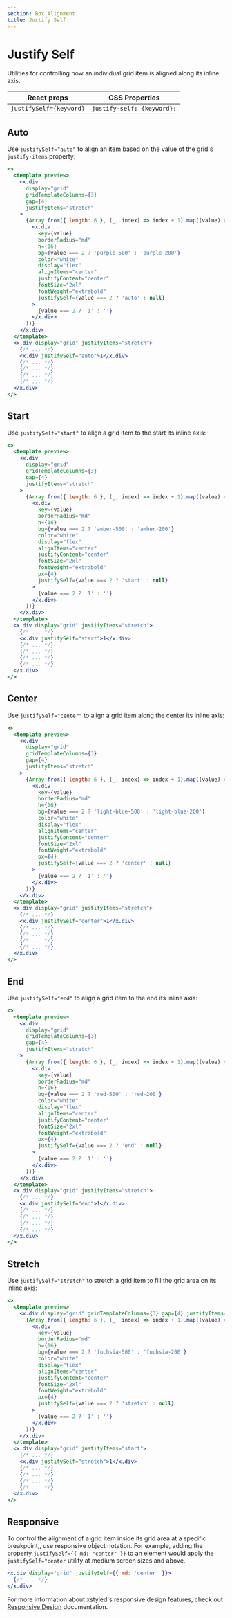 ```yaml
---
section: Box Alignment
title: Justify Self
---
```


# Justify Self

Utilities for controlling how an individual grid item is aligned along its inline axis.

| React props             | CSS Properties             |
| ----------------------- | -------------------------- |
| `justifySelf={keyword}` | `justify-self: {keyword};` |

## Auto

Use `justifySelf="auto"` to align an item based on the value of the grid's `justify-items` property:

```jsx preview color=purple
<>
  <template preview>
    <x.div
      display="grid"
      gridTemplateColumns={3}
      gap={4}
      justifyItems="stretch"
    >
      {Array.from({ length: 6 }, (_, index) => index + 1).map((value) => (
        <x.div
          key={value}
          borderRadius="md"
          h={16}
          bg={value === 2 ? 'purple-500' : 'purple-200'}
          color="white"
          display="flex"
          alignItems="center"
          justifyContent="center"
          fontSize="2xl"
          fontWeight="extrabold"
          justifySelf={value === 2 ? 'auto' : null}
        >
          {value === 2 ? '1' : ''}
        </x.div>
      ))}
    </x.div>
  </template>
  <x.div display="grid" justifyItems="stretch">
    {/* ... */}
    <x.div justifySelf="auto">1</x.div>
    {/* ... */}
    {/* ... */}
    {/* ... */}
    {/* ... */}
  </x.div>
</>
```

## Start

Use `justifySelf="start"` to align a grid item to the start its inline axis:

```jsx preview color=amber
<>
  <template preview>
    <x.div
      display="grid"
      gridTemplateColumns={3}
      gap={4}
      justifyItems="stretch"
    >
      {Array.from({ length: 6 }, (_, index) => index + 1).map((value) => (
        <x.div
          key={value}
          borderRadius="md"
          h={16}
          bg={value === 2 ? 'amber-500' : 'amber-200'}
          color="white"
          display="flex"
          alignItems="center"
          justifyContent="center"
          fontSize="2xl"
          fontWeight="extrabold"
          px={4}
          justifySelf={value === 2 ? 'start' : null}
        >
          {value === 2 ? '1' : ''}
        </x.div>
      ))}
    </x.div>
  </template>
  <x.div display="grid" justifyItems="stretch">
    {/* ... */}
    <x.div justifySelf="start">1</x.div>
    {/* ... */}
    {/* ... */}
    {/* ... */}
    {/* ... */}
  </x.div>
</>
```

## Center

Use `justifySelf="center"` to align a grid item along the center its inline axis:

```jsx preview color=light-blue
<>
  <template preview>
    <x.div
      display="grid"
      gridTemplateColumns={3}
      gap={4}
      justifyItems="stretch"
    >
      {Array.from({ length: 6 }, (_, index) => index + 1).map((value) => (
        <x.div
          key={value}
          borderRadius="md"
          h={16}
          bg={value === 2 ? 'light-blue-500' : 'light-blue-200'}
          color="white"
          display="flex"
          alignItems="center"
          justifyContent="center"
          fontSize="2xl"
          fontWeight="extrabold"
          px={4}
          justifySelf={value === 2 ? 'center' : null}
        >
          {value === 2 ? '1' : ''}
        </x.div>
      ))}
    </x.div>
  </template>
  <x.div display="grid" justifyItems="stretch">
    {/* ... */}
    <x.div justifySelf="center">1</x.div>
    {/* ... */}
    {/* ... */}
    {/* ... */}
    {/* ... */}
  </x.div>
</>
```

## End

Use `justifySelf="end"` to align a grid item to the end its inline axis:

```jsx preview color=red
<>
  <template preview>
    <x.div
      display="grid"
      gridTemplateColumns={3}
      gap={4}
      justifyItems="stretch"
    >
      {Array.from({ length: 6 }, (_, index) => index + 1).map((value) => (
        <x.div
          key={value}
          borderRadius="md"
          h={16}
          bg={value === 2 ? 'red-500' : 'red-200'}
          color="white"
          display="flex"
          alignItems="center"
          justifyContent="center"
          fontSize="2xl"
          fontWeight="extrabold"
          px={4}
          justifySelf={value === 2 ? 'end' : null}
        >
          {value === 2 ? '1' : ''}
        </x.div>
      ))}
    </x.div>
  </template>
  <x.div display="grid" justifyItems="stretch">
    {/* ... */}
    <x.div justifySelf="end">1</x.div>
    {/* ... */}
    {/* ... */}
    {/* ... */}
    {/* ... */}
  </x.div>
</>
```

## Stretch

Use `justifySelf="stretch"` to stretch a grid item to fill the grid area on its inline axis:

```jsx preview color=fuchsia
<>
  <template preview>
    <x.div display="grid" gridTemplateColumns={3} gap={4} justifyItems="start">
      {Array.from({ length: 6 }, (_, index) => index + 1).map((value) => (
        <x.div
          key={value}
          borderRadius="md"
          h={16}
          bg={value === 2 ? 'fuchsia-500' : 'fuchsia-200'}
          color="white"
          display="flex"
          alignItems="center"
          justifyContent="center"
          fontSize="2xl"
          fontWeight="extrabold"
          px={4}
          justifySelf={value === 2 ? 'stretch' : null}
        >
          {value === 2 ? '1' : ''}
        </x.div>
      ))}
    </x.div>
  </template>
  <x.div display="grid" justifyItems="start">
    {/* ... */}
    <x.div justifySelf="stretch">1</x.div>
    {/* ... */}
    {/* ... */}
    {/* ... */}
    {/* ... */}
  </x.div>
</>
```

## Responsive

To control the alignment of a grid item inside its grid area at a specific breakpoint,, use responsive object notation. For example, adding the property `justifySelf={{ md: "center" }}` to an element would apply the `justifySelf="center` utility at medium screen sizes and above.

```jsx
<x.div display="grid" justifySelf={{ md: 'center' }}>
  {/* ... */}
</x.div>
```

For more information about xstyled's responsive design features, check out [Responsive Design](@TODO-link) documentation.
